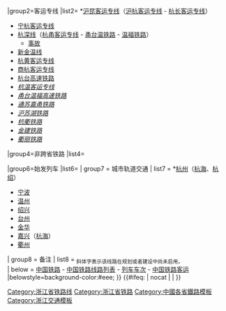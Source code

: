 {{Navbox
|name=浙江铁路
|title=[[File:China Railways (Navy Blue).svg|15px]] [[浙江铁路]]
|listclass=hlist
|titlestyle = border-left:solid 3em #175e9c; border-right:solid 3em #175e9c; background-color:#eee;
|state = autocollapse
|groupstyle = background-color:#eee;
|showcol=
|image=
|color=
|style=width:100%;text-align:left;<!-- 请不要随意更改大小 -->
|group1=主干线
|list1=
{{Navbox|child
|groupstyle = background-color:#eee; text-align:left; width:5em;
|liststyle = width:auto; text-align:left
  |group1 = [[沪昆铁路|沪昆线]]
  |list1  = [[沪杭铁路|沪杭线]] - [[浙赣铁路|浙赣线]]{{!}} 绕行线：[[沪昆绕行线]]（杭州）
  |group2 = 其他跨省铁路
  |list2  = [[宣杭铁路|宣杭线]] - [[新长铁路|新长线]] - [[衢九铁路|衢九线]] -  [[衢宁铁路|衢宁线]]
}}
|group2=客运专线
|list2= *[[沪昆客运专线]]（[[沪杭客运专线]] - [[杭长客运专线]]）
*[[宁杭客运专线]]
*[[杭福深客運專線|杭深线]]（[[杭甬客运专线]] - [[甬台温铁路]] - [[温福铁路]]）
** [[2011年甬台温铁路列车追尾事故|事故]]
*[[金温铁路|新金温线]]
* [[杭黄客运专线]]
* [[商杭客运专线]]
* [[杭台高速铁路]]
* ''[[杭温高速铁路|杭温客运专线]]''
* ''[[甬台温福高速铁路]]''
* ''[[通苏嘉甬铁路]]''
* ''[[沪苏湖铁路]]''
* ''[[杭衢铁路]]''
* ''[[金建铁路]]''
* ''[[衢丽铁路]]''
|group4=非跨省铁路
|list4=

{{Navbox|child
|groupstyle = background-color:#eee; text-align:left; width:5em;
|liststyle = width:auto; text-align:left
  |group1 = [[萧甬铁路|萧甬线]]
  |list1  = 支线：[[北仑支线|北仑线]]、[[白沙支线]]、[[余慈铁路|余慈支线]]、[[漓渚支线]]、[[穿山港支线]]、''[[大榭支线]]''、[[宁波铁路枢纽北环线|甬北环]]、[[洪镇铁路|洪镇线]]<br>
 |group2 = 
 |list2=
* [[长牛铁路|长牛线]]
* [[煤山铁路|煤山线]]
* [[金千铁路|金千线]]
* <s>[[金华线|金华线]]</s>
* ''[[金甬铁路|金甬线]]''
* ''[[甬舟铁路|甬舟线]]''
  |group3 = [[浙江金温铁道开发有限公司|金温铁道公司]]
  |list3 = [[金温货线]] - [[乐清湾铁路|乐清湾支线]] - [[金台铁路|金台线]]
}}
|group6=始发列车
|list6=
{{Navbox|child
|groupstyle = background-color:#eee; text-align:left; width:5em;
|liststyle = width:auto; text-align:left
  |group1 = 高速动车组列车
  |list1  = *[[京杭高速动车组列车|京杭]]
*[[京甬高速动车组列车|京甬]]
*[[京温高速动车组列车|京温]]
*[[京苍高速动车组列车|京苍]]
*[[京千高速动车组列车|京千]]
*[[G187/174次列车|G174]]
*[[G191/178次列车|G178]]
*[[G2557/2558次列车|G2558]]
*[[杭广高速动车组列车|杭广]]
*[[杭深高速动车组列车|杭深]]
*[[沈甬高速动车组列车|沈甬]]
*[[沈苍高速动车组列车|沈苍]]
*[[郑杭高速动车组列车|郑杭]]
*[[郑杭高速动车组列车|郑甬]]
*[[郑杭高速动车组列车|郑温]]
*[[洛杭高速动车组列车|洛杭]]
*[[新杭高速动车组列车|新杭]]
*[[焦杭高速动车组列车|焦杭]]
*[[西杭高速动车组列车|西杭]]
*[[西温高速动车组列车|西温]]
*[[西苍高速动车组列车|西苍]]
*[[西金高速动车组列车|西金]]
*[[西义高速动车组列车|西义]]
*[[兰杭高速动车组列车|兰杭]]
*[[济苍高速动车组列车|济苍]]
*[[青杭高速动车组列车|青杭]]
*[[石杭高速动车组列车|石杭]]
*[[石甬高速动车组列车|石甬]]
*[[太杭高速动车组列车|太杭]]
*[[太甬高速动车组列车|太甬]]
*[[杭赣高速动车组列车|杭赣]]
*[[武杭高速动车组列车|武杭]]
*[[武甬高速动车组列车|武甬]]
*[[贵杭高速动车组列车|贵杭]]
*[[蓉杭高速动车组列车|蓉杭]]
  |group2 = 动车及直特
  |list2  = *[[D711/712次列车|D712]]
*[[D717/718次列车|D718]]
*[[D782/783、D781/784次列车|D782]]
*[[Z31/34、Z32/33次列车|宁波-武昌]]
*[[Z47/46、Z45/48次列车|杭州-武昌]]
*[[Z88/85、Z86/87次列车|杭州-西安]]
*[[Z176/177、Z178/175次列车|哈杭]]
*[[Z282/283、Z284/281次列车|包杭]]
*[[Z288/289、Z290/287次列车|甬昆]]
*[[T112/113、T114/111次列车|杭兰（州）]]
*[[T135/136次列车|宁波-济南]]
*[[T326/327、T328/325次列车|宁波-郑州]]
  |group3 = 杭州始发K字头
  |list3  = *[[K50/47、K48/49次列车|齐齐哈尔]]
*[[K392/389、K390/391次列車|西寧]]
*[[K530/531、K529/532次列车|成都东]]
*[[K608/605、K606/607次列車|西安]]
*[[K656/657、K655/658次列车|呼和浩特]]
*[[K891/894、K892/893次列车|大同]]
*[[K1154/1151、K1152/1153次列車|重慶西]]
*[[K1263/1266、K1264/1265次列车|石家庄]]
*[[K1271/1274、K1273/1272次列车|成都/贵阳]]
*[[K1805/1808、K1806/1807次列车|银川]]
*[[K2275/2278、K2276/2277次列车|新乡]]
  |group4 = 宁波始发K字头
  |list4  = *[[K168/165、K166/167次列车|洛阳]]
*[[K210/211、K212/209次列车|广州]]
*[[K335/338、K336/337次列车|长春]]
*[[K422/423、K424/421次列车|成都]]
*[[K466/467、K468/465次列车|西安]]
*[[K582/583、K584/581次列车|南宁]]
*[[K846/847、K848/845次列车|贵阳]]
*[[K1042/1039、K1040/1041次列车|兰州]]
*[[K1077/1076、K1078/1075次列车|重庆北]]
*[[K1218/1219、K1220/1217次列車|南昌]]
*[[K1440/1437、K1438/1439次列車|平頂山]]
  |group5 = 温州始发
  |list5  = *[[K101/102次列车|北京]]
*[[K306/307、K308/305次列车|兰州]]
*[[K328/325、K326/327次列车|广州]]
*[[K346/347、K348/345次列车|沈阳北]]
*[[K554/551、K552/553次列车|佳木斯]]
*[[K1240/1237、K1238/1239次列车|郑州]]
*[[K1586/1587、K1585/1588次列车|襄陽]]
*[[K1670/1671、K1669/1672次列车|九江]]
*[[K944/941、K942/943次列车|贵阳]]
*[[K1050/1051、K1052/1049次列车|青岛北]]
*[[K1256/1257、K1258/1255次列車|成都东]]
*[[K1396/1397、K1398/1395次列车|太原]]
*[[K2908/2905、K2906/2907次列车|西安]]
  |group6 = 其他
  |list6  = 
*[[T7785/7786次列车|杭州-兰溪]]
*[[宁波至余姚城际铁路]]
*[[绍兴风情旅游新干线]]
*[[台州市郊铁路]]
*[[K1511/1510、K1512/1509次列车|聊城-金华]]
*<s>[[沪昆既有线动车组列车|浙赣既有动]]
*[[Z9/10次列车|Z9/10次]]
*[[T31/32次列车|T31/32次]]
*[[K1122/1123、K1124/1121次列车|绍兴-宝鸡]]
*[[K1182/1183、K1184/1181次列车|烟台-金华]]
</s>
}}
| group7 = 城市轨道交通
| list7 = *[[杭州地铁|杭州]]（[[杭海城际|杭海]]、[[绍兴轨道交通1号线|杭绍]]）
*[[宁波轨道交通|宁波]]
*[[温州轨道交通|温州]]
*[[绍兴轨道交通|绍兴]]
*[[台州城市轨道交通|台州]]
*[[金华轨道交通|金华]]
*[[嘉兴轨道交通|嘉兴]]（[[杭海城际|杭海]]）
*[[衢州轨道交通|衢州]]
| group8 = 备注
| list8 = <sub>斜体字表示该线路在规划或者建设中尚未启用。</sub>&nbsp;<br />
| below  = [[中华人民共和国铁路运输|中国铁路]] -  [[中国铁路线路列表]] - [[中国铁路列车车次|列车车次]] - [[中华人民共和国铁路客运|中国铁路客运]] </span>
|belowstyle=background-color:#eee;
}}
<includeonly>{{#ifeq: {{{1}}} | nocat | <!-- 空 --> | [[Category:浙江省铁路线]] }}</includeonly><noinclude>

[[Category:浙江省铁路]]
[[Category:中國各省鐵路模板]]
[[Category:浙江交通模板]]
</noinclude>